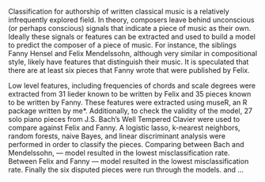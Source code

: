 

Classification for authorship of written classical music is a relatively infrequently explored field. In theory, composers leave behind unconscious (or perhaps conscious) signals that indicate a piece of music as their own. Ideally these signals or features can be extracted and used to build a model to predict the composer of a piece of music. For instance, the siblings Fanny Hensel and Felix Mendelssohn, although very similar in compositional style, likely have features that distinguish their music. It is speculated that there are at least six pieces that Fanny wrote that were published by Felix. 

Low level features, including frequencies of chords and scale degrees were extracted from 31 lieder known to be written by Felix and 35 pieces known to be written by Fanny. These features were extracted using museR, an R package written by me*. Additionally, to check the validity of the model, 27 solo piano pieces from J.S. Bach's Well Tempered Clavier were used to compare against Felix and Fanny. A logistic lasso, k-nearest neighbors, random forests, naive Bayes, and linear discriminant analysis were performed in order to classify the pieces. Comparing between Bach and Mendelssohn, --- model resulted in the lowest misclassification rate. Between Felix and Fanny --- model resulted in the lowest misclassification rate.  Finally the six disputed pieces were run through the models. and ...


